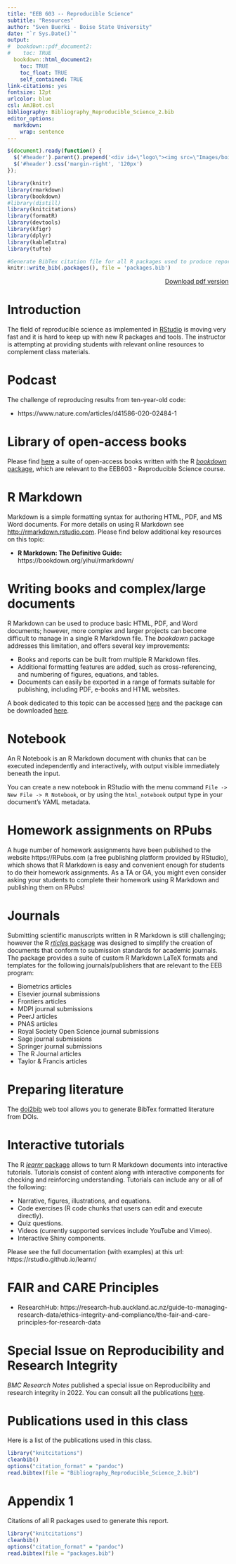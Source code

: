 ```yaml
---
title: "EEB 603 -- Reproducible Science"
subtitle: "Resources"
author: "Sven Buerki - Boise State University"
date: "`r Sys.Date()`"
output:
#  bookdown::pdf_document2:
#    toc: TRUE
  bookdown::html_document2: 
    toc: TRUE
    toc_float: TRUE
    self_contained: TRUE
link-citations: yes
fontsize: 12pt
urlcolor: blue
csl: AmJBot.csl
bibliography: Bibliography_Reproducible_Science_2.bib
editor_options: 
  markdown: 
    wrap: sentence
---
```


```js
$(document).ready(function() {
  $('#header').parent().prepend('<div id=\"logo\"><img src=\"Images/boisestate-primarylogo-2color-rgb.png\" style=\"position:absolute; top:0; right:0; padding:10px; height:120px\"></div>');
  $('#header').css('margin-right', '120px')
});
```

```r
library(knitr)
library(rmarkdown)
library(bookdown)
#library(distill)
library(knitcitations)
library(formatR)
library(devtools)
library(kfigr)
library(dplyr)
library(kableExtra)
library(tufte)

#Generate BibTex citation file for all R packages used to produce report
knitr::write_bib(.packages(), file = 'packages.bib')
```

<div style="text-align: right"> [Download pdf version](Resources.pdf) </div>

# Introduction

The field of reproducible science as implemented in [RStudio](https://rstudio.com/) is moving very fast and it is hard to keep up with new R packages and tools. The instructor is attempting at providing students with relevant online resources to complement class materials.   

# Podcast

The challenge of reproducing results from ten-year-old code:

  - https://www.nature.com/articles/d41586-020-02484-1

# Library of open-access books

Please find [here](https://bookdown.org) a suite of open-access books written with the R [*bookdown* package](https://github.com/rstudio/bookdown), which are relevant to the EEB603 - Reproducible Science course.

# R Markdown

Markdown is a simple formatting syntax for authoring HTML, PDF, and MS Word documents. For more details on using R Markdown see <http://rmarkdown.rstudio.com>. Please find below additional key resources on this topic:

- **R Markdown: The Definitive Guide:** https://bookdown.org/yihui/rmarkdown/

# Writing books and complex/large documents

R Markdown can be used to produce basic HTML, PDF, and Word documents; however, more complex and larger projects can become difficult to manage in a single R Markdown file. The *bookdown* package addresses this limitation, and offers several key improvements:

- Books and reports can be built from multiple R Markdown files.
- Additional formatting features are added, such as cross-referencing, and numbering of figures, equations, and tables.
- Documents can easily be exported in a range of formats suitable for publishing, including PDF, e-books and HTML websites.

A book dedicated to this topic can be accessed [here](https://bookdown.org/yihui/bookdown/) and the package can be downloaded [here](https://CRAN.R-project.org/package=bookdown).

# Notebook

An R Notebook is an R Markdown document with chunks that can be executed independently and interactively, with output visible immediately beneath the input.

You can create a new notebook in RStudio with the menu command `File -> New File -> R Notebook`, or by using the `html_notebook` output type in your document’s YAML metadata.

# Homework assignments on RPubs

A huge number of homework assignments have been published to the website https://RPubs.com (a free publishing platform provided by RStudio), which shows that R Markdown is easy and convenient enough for students to do their homework assignments. As a TA or GA, you might even consider asking your students to complete their homework using R Markdown and publishing them on RPubs!

# Journals

Submitting scientific manuscripts written in R Markdown is still challenging; however the R [*rticles* package](https://cran.r-project.org/web/packages/rticles/index.html) was designed to simplify the creation of documents that conform to submission standards for academic journals. The package provides a suite of custom R Markdown LaTeX formats and templates for the following journals/publishers that are relevant to the EEB program:

- Biometrics articles
- Elsevier journal submissions
- Frontiers articles
- MDPI journal submissions
- PeerJ articles
- PNAS articles
- Royal Society Open Science journal submissions
- Sage journal submissions
- Springer journal submissions
- The R Journal articles
- Taylor & Francis articles

# Preparing literature

The [doi2bib](https://www.doi2bib.org/) web tool allows you to generate BibTex formatted literature from DOIs.  

# Interactive tutorials

The R [*learnr* package](https://cran.r-project.org/web/packages/learnr/index.html) allows to turn R Markdown documents into interactive tutorials. Tutorials consist of content along with interactive components for checking and reinforcing understanding. Tutorials can include any or all of the following:

- Narrative, figures, illustrations, and equations.
- Code exercises (R code chunks that users can edit and execute directly).
- Quiz questions.
- Videos (currently supported services include YouTube and Vimeo).
- Interactive Shiny components.

Please see the full documentation (with examples) at this url: https://rstudio.github.io/learnr/

# FAIR and CARE Principles

- ResearchHub: https://research-hub.auckland.ac.nz/guide-to-managing-research-data/ethics-integrity-and-compliance/the-fair-and-care-principles-for-research-data

# Special Issue on Reproducibility and Research Integrity

*BMC Research Notes* published a special issue on Reproducibility and research integrity in 2022. You can consult all the publications [here](https://www.biomedcentral.com/collections/reproducibility).

# Publications used in this class

Here is a list of the publications used in this class.

```r
library("knitcitations")
cleanbib()
options("citation_format" = "pandoc")
read.bibtex(file = "Bibliography_Reproducible_Science_2.bib")
``` 

<div id="refs"></div>

# Appendix 1 {.appendix}

Citations of all R packages used to generate this report. 

```r
library("knitcitations")
cleanbib()
options("citation_format" = "pandoc")
read.bibtex(file = "packages.bib")
``` 
